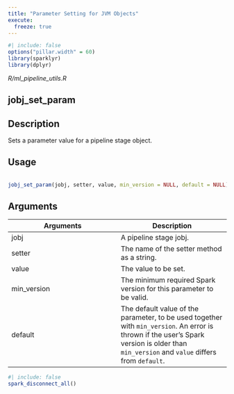 ```yaml
---
title: "Parameter Setting for JVM Objects"
execute:
  freeze: true
---
```


```r
#| include: false
options("pillar.width" = 60)
library(sparklyr) 
library(dplyr)
```

*R/ml_pipeline_utils.R*

## jobj_set_param

## Description
 Sets a parameter value for a pipeline stage object. 


## Usage
```r
 
jobj_set_param(jobj, setter, value, min_version = NULL, default = NULL) 
```

## Arguments
|Arguments|Description|
|---|---|
| jobj | A pipeline stage jobj. |
| setter | The name of the setter method as a string. |
| value | The value to be set. |
| min_version | The minimum required Spark version for this parameter to be valid. |
| default | The default value of the parameter, to be used together with `min_version`. An error is thrown if the user's Spark version is older than `min_version` and `value` differs from `default`. |








```r
#| include: false
spark_disconnect_all()
```
